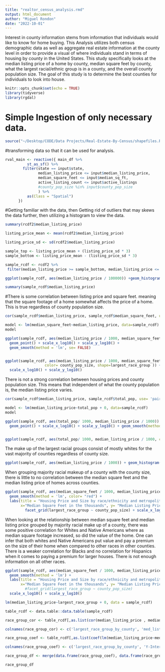 ```yaml
---
title: "realtor_census_analysis.rmd"
output: html_document
author: "Miguel Rondon"
date: "2022-10-01"
---
```


Interest in county information stems from information that individuals would 
like to know for home buying. This Analysis utilizes both census demographic
data as well as aggregate real estate information at the county level in order 
to provide a visual of where individuals stand in terms of housing by county in
the United States. This study specifically looks at the median listing price of 
a home by county, median square feet by county, what the largest racial/ethnic
group is in a county, and the overall county population size. The goal of this 
study is to determine the best counties for individuals to look into house. 

```r
knitr::opts_chunk$set(echo = TRUE)
library(tidyverse)
library(rgdal)
```

# Simple Ingestion of only necessary data. 

```r
source("~/Desktop/CODE/Data Projects/Real-Estate-By-Census/shapefiles.R")

```

#transforming data so that it can be used for analysis.

```r
rval_main <- reactive({ main_df %>% 
          st_as_sf() %>% 
        filter(state == input$state,
               median_listing_price <= input$median_listing_price,
               median_square_feet <= input$median_sq_ft,
               active_listing_count <= input$active_listings
               #county_pop_size %in% input$county_pop_size
               ) %>% 
          as(Class = "Spatial")
      })
```


#Getting familiar with the data, then Getting rid of outliers that may skews the
data further, then utilizing a histogram to view the data.
```r
summary(rcdf2$median_listing_price)

listing_price_mean <- mean(rcdf2$median_listing_price)

listing_price_sd <- sd(rcdf2$median_listing_price)

sample_top <- listing_price_mean + (listing_price_sd * 3) 
sample_bottom <- listing_price_mean - (listing_price_sd * 3)

sample_rcdf <- rcdf2 %>% 
 filter(median_listing_price >= sample_bottom, median_listing_price <= sample_top)

ggplot(sample_rcdf, aes(median_listing_price / 100000)) +geom_histogram()

summary(sample_rcdf$median_listing_price)

```

#There is some correlation between listing price and square feet. meaning that the 
square footage of a home somewhat affects the price of a home. This is true 
regardless of county population size. 

```r

cor(sample_rcdf$median_listing_price, sample_rcdf$median_square_feet, use= 'pairwise.complete.obs')

model <- lm(median_square_feet~median_listing_price, data=sample_rcdf)
model

ggplot(sample_rcdf, aes(median_listing_price / 1000, median_square_feet,)) + 
  geom_point() + scale_x_log10() + scale_y_log10() + 
  geom_smooth(method = 'lm', se= FALSE)


ggplot(sample_rcdf, aes(median_listing_price / 1000, median_square_feet,
                  color= county_pop_size, shape=largest_race_group )) + geom_point() +
  scale_x_log10() + scale_y_log10()

``` 

There is not a strong correlation between housing prices and county population 
size. This means that independent of what the county population is, the median 
listing price varies. 
```r

cor(sample_rcdf$median_listing_price, sample_rcdf$total_pop, use= 'pairwise.complete.obs')

model <- lm(median_listing_price~total_pop + 0, data=sample_rcdf)
model

ggplot(sample_rcdf, aes(total_pop/ 1000, median_listing_price / 1000)) + 
  geom_point() + scale_x_log10() + scale_y_log10() + geom_smooth(method = 'lm', se= FALSE)


ggplot(sample_rcdf, aes(total_pop/ 1000, median_listing_price / 1000, color= county_pop_size, shape=largest_race_group)) + geom_point() + scale_x_log10() + scale_y_log10() 

```
The make up of the largest racial groups consist of mostly whites for the vast 
majority of counties regardless of county size. 
```r
ggplot(sample_rcdf, aes(median_listing_price / 1000)) + geom_histogram() + facet_wrap(vars(largest_race_group))
```

When grouping majority racial makeup of a county with the county size, there is 
little to no correlation between the median square feet and the median listing 
price of homes across counties.

```r
ggplot(sample_rcdf, aes(median_square_feet / 1000, median_listing_price / 10000)) + geom_line(color= "blue") + 
  geom_smooth(method = 'lm', color= "red") + 
  labs(title = "Housing Price and Size by race/ethnicity and metropolitan type",
       x="Median Square Feet in the thousands", y= "Median Listing Price in the tens of thousands") + 
         facet_grid(largest_race_group ~ county_pop_size) + scale_x_log10() + scale_y_log10()
```

When looking at the relationship between median square feet and median listing 
price grouped by majority racial make up of a county, there was some positive
correlation for Whites and Native Americans where as median square footage 
increased, so did the value of the home. One can infer that both whites and 
Native Americans put value and pay a premium on the size of their home when 
compared to other races in other counties. There is a weaker correlation 
for Blacks and no correlation for Hispanics when it comes to paying a premium 
for larger houses. There is not enough information on all other races.
```r

ggplot(sample_rcdf, aes(median_square_feet / 1000, median_listing_price / 10000, color=largest_race_group)) + geom_point() +  
  geom_smooth(method = 'lm') + 
  labs(title = "Housing Price and Size by race/ethnicity and metropolitan type",
       x="Median Square Feet in the thousands", y= "Median Listing Price in the tens of thousands") + 
         #facet_grid(largest_race_group ~ county_pop_size) 
  scale_x_log10() + scale_y_log10()

lm(median_listing_price~largest_race_group + 0, data = sample_rcdf)
```

```r
table_rcdf <- data.table::data.table(sample_rcdf)

race_group_cor <- table_rcdf[,as.list(cor(median_listing_price , median_square_feet)), by=largest_race_group]

colnames(race_group_cor) <- c('largest_race_group_by_county', 'med_list_price_med_sq_ft_correlation')

race_group_coef <- table_rcdf[,as.list(coef(lm(median_listing_price~median_square_feet))), by=largest_race_group]

colnames(race_group_coef) <- c('largest_race_group_by_county', 'Y-Intercept', 'coefficient')

race_group_df <- merge(data.frame(race_group_coef), data.frame(race_group_cor), by='largest_race_group_by_county')

race_group_df

```

